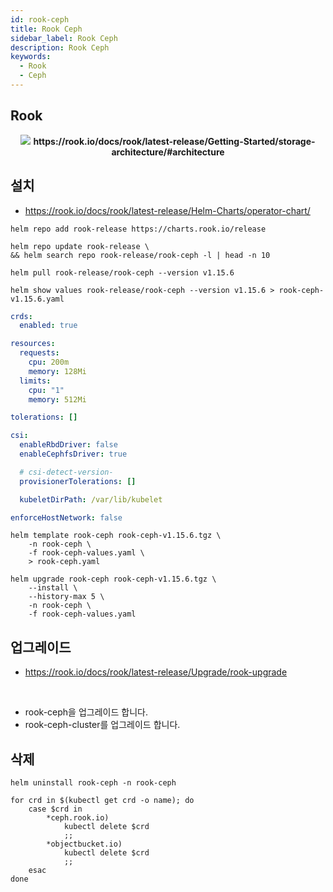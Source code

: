 ```yaml
---
id: rook-ceph
title: Rook Ceph
sidebar_label: Rook Ceph
description: Rook Ceph
keywords:
  - Rook
  - Ceph
---
```



## Rook

<center>
	<img src={useBaseUrl("img/mlops/mlops/storage/ceph/rook-ceph.png")} />
	<strong>https://rook.io/docs/rook/latest-release/Getting-Started/storage-architecture/#architecture</strong>
</center>

## 설치

- https://rook.io/docs/rook/latest-release/Helm-Charts/operator-chart/

```shell
helm repo add rook-release https://charts.rook.io/release
```

```shell
helm repo update rook-release \
&& helm search repo rook-release/rook-ceph -l | head -n 10
```

```shell
helm pull rook-release/rook-ceph --version v1.15.6
```

```shell
helm show values rook-release/rook-ceph --version v1.15.6 > rook-ceph-v1.15.6.yaml
```

```yaml title="rook-ceph-values.yaml"
crds:
  enabled: true

resources:
  requests:
    cpu: 200m
    memory: 128Mi
  limits:
    cpu: "1"
    memory: 512Mi

tolerations: []

csi:
  enableRbdDriver: false
  enableCephfsDriver: true

  # csi-detect-version-
  provisionerTolerations: []

  kubeletDirPath: /var/lib/kubelet

enforceHostNetwork: false
```

```shell
helm template rook-ceph rook-ceph-v1.15.6.tgz \
    -n rook-ceph \
    -f rook-ceph-values.yaml \
    > rook-ceph.yaml
```

```shell
helm upgrade rook-ceph rook-ceph-v1.15.6.tgz \
    --install \
    --history-max 5 \
    -n rook-ceph \
    -f rook-ceph-values.yaml
```

## 업그레이드

- https://rook.io/docs/rook/latest-release/Upgrade/rook-upgrade

<br />

- rook-ceph을 업그레이드 합니다.
- rook-ceph-cluster를 업그레이드 합니다.

## 삭제

```shell
helm uninstall rook-ceph -n rook-ceph
```

```shell
for crd in $(kubectl get crd -o name); do
    case $crd in
        *ceph.rook.io)
            kubectl delete $crd
            ;;
        *objectbucket.io)
            kubectl delete $crd
            ;;
    esac
done
```
